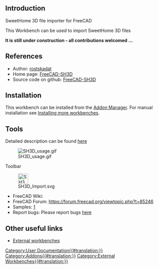 <languages/>
{{UnfinishedDocu}}
<translate>

==Introduction== <!--T:1-->

<!--T:2-->
SweetHome 3D file importer for FreeCAD

<!--T:3-->
This Workbench can be used to import SweetHome 3D files

<!--T:4-->
'''It is still under construction - all contributions welcomed ...'''

==References== <!--T:5-->

<!--T:6-->
* Author: [https://github.com/rostskadat rostskadat]
* Home page: [https://github.com/rostskadat/FreeCAD-SH3D FreeCAD-SH3D]
* Source code on github: [https://github.com/rostskadat/FreeCAD-SH3D FreeCAD-SH3D]

==Installation== <!--T:7-->

<!--T:8-->
This workbench can be installed from the [[Std_AddonMgr|Addon Manager]]. For manual installation see [[Installing_more_workbenches|Installing more workbenches]].

==Tools== <!--T:9-->

<!--T:10-->
Detailed description can be found [https://github.com/rostskadat/FreeCAD-SH3D?tab=readme-ov-file#usage here]

<!--T:20-->
[[Image:SH3D_usage.gif]]

<!--T:11-->
Toolbar

<!--T:12-->
[[Image:SH3D_Import.svg|32px]]

<!--T:17-->
* FreeCAD Wiki:
* FreeCAD Forum: https://forum.freecad.org/viewtopic.php?t=85246
* Samples: [https://github.com/rostskadat/FreeCAD-SH3D/tree/main/Resources/sample]
* Report bugs: Please report bugs [https://github.com/rostskadat/FreeCAD-SH3D/issues here]

==Other useful links== <!--T:18-->

<!--T:19-->
* [[External_workbenches|External workbenches]]

</translate>
[[Category:User Documentation{{#translation:}}]]

[[Category:Addons{{#translation:}}]]

[[Category:External Workbenches{{#translation:}}]]